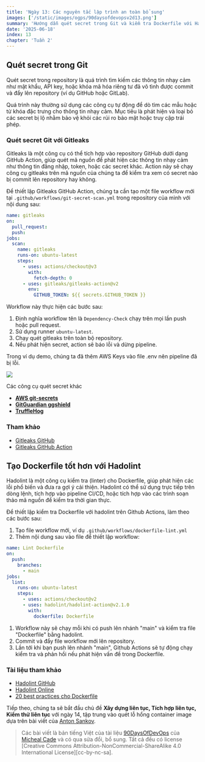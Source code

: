 ```yaml
---
title: 'Ngày 13: Các nguyên tắc lập trình an toàn bổ sung'
images: ['/static/images/ogps/90daysofdevopsv2d13.png']
summary: 'Hướng dẫn quét secret trong Git và kiểm tra Dockerfile với Hadolint trên GitHub Actions, giúp tăng cường bảo mật.'
date: '2025-06-18'
index: 13
chapter: 'Tuần 2'
---
```


<TOCInline toc={props.toc} asDisclosure />

## Quét secret trong Git

Quét secret trong repository là quá trình tìm kiếm các thông tin nhạy cảm như mật khẩu, API key, hoặc khóa mã hóa riêng tư đã vô tình được commit và đẩy lên repository (ví dụ GitHub hoặc GitLab).

Quá trình này thường sử dụng các công cụ tự động để dò tìm các mẫu hoặc từ khóa đặc trưng cho thông tin nhạy cảm. Mục tiêu là phát hiện và loại bỏ các secret bị lộ nhằm bảo vệ khỏi các rủi ro bảo mật hoặc truy cập trái phép.

### Quét secret Git với Gitleaks

Gitleaks là một công cụ có thể tích hợp vào repository GitHub dưới dạng GitHub Action, giúp quét mã nguồn để phát hiện các thông tin nhạy cảm như thông tin đăng nhập, token, hoặc các secret khác. Action này sẽ chạy công cụ gitleaks trên mã nguồn của chúng ta để kiểm tra xem có secret nào bị commit lên repository hay không.

Để thiết lập Gitleaks GitHub Action, chúng ta cần tạo một file workflow mới tại `.github/workflows/git-secret-scan.yml` trong repository của mình với nội dung sau:

```yaml
name: gitleaks
on:
  pull_request:
  push:
jobs:
  scan:
    name: gitleaks
    runs-on: ubuntu-latest
    steps:
      - uses: actions/checkout@v3
        with:
          fetch-depth: 0
      - uses: gitleaks/gitleaks-action@v2
        env:
          GITHUB_TOKEN: ${{ secrets.GITHUB_TOKEN }}
```

Workflow này thực hiện các bước sau:

1. Định nghĩa workflow tên là `Dependency-Check` chạy trên mọi lần push hoặc pull request.
2. Sử dụng runner `ubuntu-latest`.
3. Chạy quét gitleaks trên toàn bộ repository.
4. Nếu phát hiện secret, action sẽ báo lỗi và dừng pipeline.

Trong ví dụ demo, chúng ta đã thêm AWS Keys vào file .env nên pipeline đã bị lỗi.

![](/static/images/assets/day13-1.png)

Các công cụ quét secret khác

- [**AWS git-secrets**](https://github.com/awslabs/git-secrets)
- **[GitGuardian ggshield](https://github.com/GitGuardian/ggshield)**
- **[TruffleHog](https://github.com/trufflesecurity/trufflehog)**

### Tham khảo

- [Gitleaks GitHub](https://github.com/zricethezav/gitleaks)
- [Gitleaks GitHub Action](https://github.com/gitleaks/gitleaks-action)

## Tạo Dockerfile tốt hơn với Hadolint

Hadolint là một công cụ kiểm tra (linter) cho Dockerfile, giúp phát hiện các lỗi phổ biến và đưa ra gợi ý cải thiện. Hadolint có thể sử dụng trực tiếp trên dòng lệnh, tích hợp vào pipeline CI/CD, hoặc tích hợp vào các trình soạn thảo mã nguồn để kiểm tra thời gian thực.

Để thiết lập kiểm tra Dockerfile với hadolint trên Github Actions, làm theo các bước sau:

1. Tạo file workflow mới, ví dụ `.github/workflows/dockerfile-lint.yml`
2. Thêm nội dung sau vào file để thiết lập workflow:

```yaml
name: Lint Dockerfile
on:
  push:
    branches:
      - main
jobs:
  lint:
    runs-on: ubuntu-latest
    steps:
      - uses: actions/checkout@v2
      - uses: hadolint/hadolint-action@v2.1.0
        with:
          dockerfile: Dockerfile
```

1. Workflow này sẽ chạy mỗi khi có push lên nhánh "main" và kiểm tra file "Dockerfile" bằng hadolint.
2. Commit và đẩy file workflow mới lên repository.
3. Lần tới khi bạn push lên nhánh "main", Github Actions sẽ tự động chạy kiểm tra và phản hồi nếu phát hiện vấn đề trong Dockerfile.

### Tài liệu tham khảo

- [Hadolint GitHub](https://github.com/hadolint/hadolint)
- [Hadolint Online](https://hadolint.github.io/hadolint/)
- [20 best practices cho Dockerfile](https://sysdig.com/blog/dockerfile-best-practices/)

Tiếp theo, chúng ta sẽ bắt đầu chủ đề **Xây dựng liên tục, Tích hợp liên tục, Kiểm thử liên tục** với ngày 14, tập trung vào quét lỗ hổng container image dựa trên bài viết của [Anton Sankov](https://twitter.com/a_sankov).

> Các bài viết là bản tiếng Việt của tài liệu [90DaysOfDevOps](https://github.com/MichaelCade/90DaysOfDevOps/tree/main/2023/Days) của [Micheal Cade](https://twitter.com/MichaelCade1) và có qua sửa đổi, bổ sung. Tất cả đều có license [Creative Commons Attribution-NonCommercial-ShareAlike 4.0 International License][cc-by-nc-sa].
